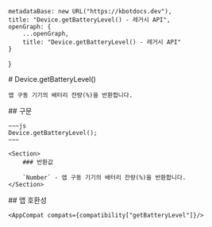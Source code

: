 
    metadataBase: new URL("https://kbotdocs.dev"),
    title: "Device.getBatteryLevel() - 레거시 API",
    openGraph: {
        ...openGraph,
        title: "Device.getBatteryLevel() - 레거시 API"
    }
}

<Section>
    # Device.getBatteryLevel()

    앱 구동 기기의 배터리 잔량(%)을 반환합니다.
</Section>
<Section>
    ## 구문

    ~~~js
    Device.getBatteryLevel();
    ~~~

    <Section>
        ### 반환값

        `Number` - 앱 구동 기기의 배터리 잔량(%)을 반환합니다.
    </Section>
</Section>
<Section>
    ## 앱 호환성

    <AppCompat compats={compatibility["getBatteryLevel"]}/>
</Section>
